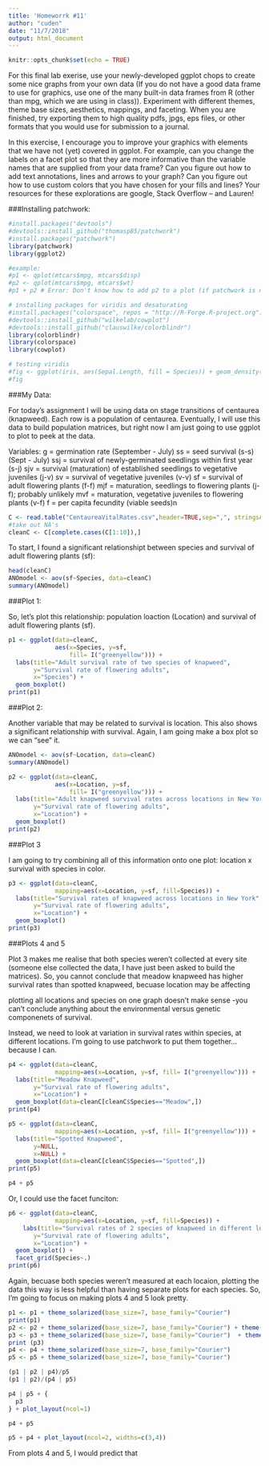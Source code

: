 ```yaml
---
title: 'Homeworrk #11'
author: "cuden"
date: "11/7/2018"
output: html_document
---
```


```r
knitr::opts_chunk$set(echo = TRUE)
```

For this final lab exerise, use your newly-developed ggplot chops to create some nice graphs from your own data (If you do not have a good data frame to use for graphics, use one of the many built-in data frames from R (other than mpg, which we are using in class)). Experiment with different themes, theme base sizes, aesthetics, mappings, and faceting. When you are finished, try exporting them to high quality pdfs, jpgs, eps files, or other formats that you would use for submission to a journal.

In this exercise, I encourage you to improve your graphics with elements that we have not (yet) covered in ggplot. For example, can you change the labels on a facet plot so that they are more informative than the variable names that are supplied from your data frame? Can you figure out how to add text annotations, lines and arrows to your graph? Can you figure out how to use custom colors that you have chosen for your fills and lines? Your resources for these explorations are google, Stack Overflow – and Lauren!

###Installing patchwork:

```r
#install.packages("devtools")
#devtools::install_github("thomasp85/patchwork")
#install.packages("patchwork")
library(patchwork)
library(ggplot2)

#example:
#p1 <- qplot(mtcars$mpg, mtcars$disp)
#p2 <- qplot(mtcars$mpg, mtcars$wt)
#p1 + p2 # Error: Don't know how to add p2 to a plot (if patchwork is not installed) 

# installing packages for viridis and desaturating
#install.packages("colorspace", repos = "http://R-Forge.R-project.org")
#devtools::install_github("wilkelab/cowplot")
#devtools::install_github("clauswilke/colorblindr")
library(colorblindr) 
library(colorspace)
library(cowplot)

# testing viridis
#fig <- ggplot(iris, aes(Sepal.Length, fill = Species)) + geom_density(alpha = 0.7)
#fig
```

###My Data:

For today's assignment I will be using data on stage transitions of centaurea (knapweed). Each row is a population of centaurea. Eventually, I will use this data to build population matrices, but right now I am just going to use ggplot to plot to peek at the data. 

Variables:
g = germination rate (September - July)
ss = seed survival (s-s) (Sept - July)
ssj = survival of newly-germinated seedlings within first year (s-j)
sjv = survival (maturation) of established seedlings to vegetative juveniles (j-v)
sv = survival of vegetative juveniles (v-v)
sf = survival of adult flowering plants (f-f)
mjf = maturation, seedlings to flowering plants (j-f); probably unlikely
mvf = maturation, vegetative juveniles to flowering plants (v-f)
f = per capita fecundity (viable seeds)n

```r
C <- read.table("CentaureaVitalRates.csv",header=TRUE,sep=",", stringsAsFactors=FALSE)
#take out NA's 
cleanC <- C[complete.cases(C[1:10]),]
```

To start, I found a significant relationshipt between species and survival of adult flowering plants (sf):

```r
head(cleanC)
ANOmodel <- aov(sf~Species, data=cleanC)
summary(ANOmodel)
```

###Plot 1:

So, let's plot this relationship: population loaction (Location) and survival of adult flowering plants (sf).

```r
p1 <- ggplot(data=cleanC, 
             aes(x=Species, y=sf, 
                 fill= I("greenyellow"))) +
  labs(title="Adult survival rate of two species of knapweed", 
       y="Survival rate of flowering adults", 
       x="Species") +
  geom_boxplot()
print(p1)
```

###Plot 2:

Another variable that may be related to survival is location. This also shows a significant relationship with survival. Again, I am going make a box plot so we can "see" it. 

```r
ANOmodel <- aov(sf~Location, data=cleanC)
summary(ANOmodel)

p2 <- ggplot(data=cleanC, 
             aes(x=Location, y=sf, 
                 fill= I("greenyellow"))) +
  labs(title="Adult knapweed survival rates across locations in New York State", 
       y="Survival rate of flowering adults", 
       x="Location") +
  geom_boxplot()
print(p2)
```

###Plot 3

I am going to try combining all of this information onto one plot:  location x survival with species in color. 

```r
p3 <- ggplot(data=cleanC,
             mapping=aes(x=Location, y=sf, fill=Species)) +
  labs(title="Survival rates of knapweed across locations in New York", 
       y="Survival rate of flowering adults", 
       x="Location") +
  geom_boxplot()
print(p3)
```


###Plots 4 and 5

Plot 3 makes me realise that both species weren't collected at every site (someone else collected the data, I have just been asked to build the matrices). So, you cannot conclude that meadow knapweed has higher survival rates than spotted knapweed, becuase location may be affecting 

plotting all locations and species on one graph doesn't make sense -you can't conclude anything about the environmental versus genetic componenets of survival. 



Instead, we need to look at variation in survival rates within species, at different locations. I'm going to use patchwork to put them together... because I can.

```r
p4 <- ggplot(data=cleanC,
             mapping=aes(x=Location, y=sf, fill= I("greenyellow"))) +
  labs(title="Meadow Knapweed", 
       y="Survival rate of flowering adults", 
       x="Location") +
  geom_boxplot(data=cleanC[cleanC$Species=="Meadow",])
print(p4)

p5 <- ggplot(data=cleanC,
             mapping=aes(x=Location, y=sf, fill= I("greenyellow"))) +
  labs(title="Spotted Knapweed", 
       y=NULL, 
       x=NULL) +
  geom_boxplot(data=cleanC[cleanC$Species=="Spotted",])
print(p5)

p4 + p5
```

Or, I could use the facet funciton:

```r
p6 <- ggplot(data=cleanC, 
             mapping=aes(x=Location, y=sf, fill=Species)) +
    labs(title="Survival rates of 2 species of knapweed in different locations", 
       y="Survival rate of flowering adults", 
       x="Location") +
  geom_boxplot() +
  facet_grid(Species~.)
print(p6) 
```

Again, becuase both species weren't measured at each locaion, plotting the data this way is less helpful than having separate plots for each species. So, I'm going to focus on making plots 4 and 5 look pretty. 
```r
p1 <- p1 + theme_solarized(base_size=7, base_family="Courier")
print(p1)
p2 <- p2 + theme_solarized(base_size=7, base_family="Courier") + theme(axis.text.x = element_text(angle = 90, hjust = 1))
p3 <- p3 + theme_solarized(base_size=7, base_family="Courier")  + theme(axis.text.x = element_text(angle = 90, hjust = 1))
print (p3)
p4 <- p4 + theme_solarized(base_size=7, base_family="Courier") 
p5 <- p5 + theme_solarized(base_size=7, base_family="Courier")

(p1 | p2 | p4)/p5
(p1 | p2)/(p4 | p5)

p4 | p5 + {
  p3
} + plot_layout(ncol=1)

p4 + p5

p5 + p4 + plot_layout(ncol=2, widths=c(3,4))
```

From plots 4 and 5, I would predict that 



```r


```

